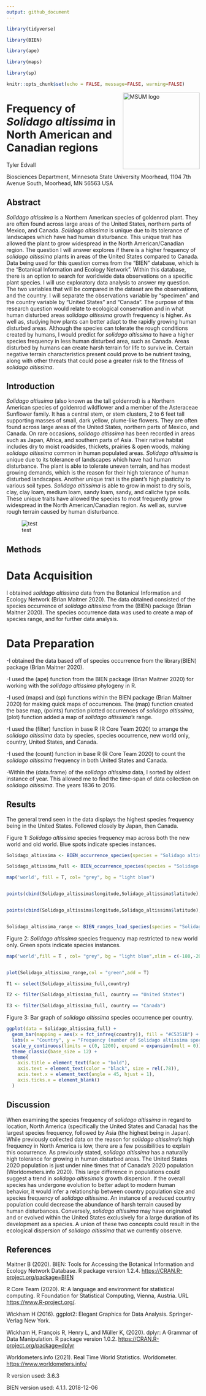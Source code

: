 ```yaml
---
output: github_document
---
```


```r

library(tidyverse)

library(BIEN)

library(ape) 

library(maps) 

library(sp) 

```

```r
knitr::opts_chunk$set(echo = FALSE, message=FALSE, warning=FALSE)
```

<img src="https://www2.mnstate.edu/uploadedImages/Content/Marketing/logos/MSUM_Signature_Vert_Color.jpg" alt="MSUM logo" width="200" style="float:right"/>

# Frequency of *Solidago altissima* in North American and Canadian regions

Tyler Edvall

Biosciences Department, Minnesota State University Moorhead, 1104 7th Avenue South, Moorhead, MN 56563 USA

## Abstract

*Solidago altissima* is a Northern American species of goldenrod plant. They are often found across large areas of the United States, northern parts of Mexico, and Canada. *Solidago altissima* is unique due to its tolerance of landscapes which have had human disturbance. This unique trait has allowed the plant to grow widespread in the North American/Canadian region. The question I will answer explores if there is a higher frequency of *solidago altissima* plants in areas of the United States compared to Canada. Data being used for this question comes from the "BIEN" database, which is the "Botanical Information and Ecology Network". Within this database, there is an option to search for worldwide data observations on a specific plant species. I will use exploratory data analysis to answer my question. The two variables that will be compared in the dataset are the observations, and the country. I will separate the observations variable by "specimen" and the country variable by "United States" and "Canada". The purpose of this research question would relate to ecological conservation and in what human disturbed areas sol*idago altissima* growth frequency is higher. As well as, studying how plants can better adapt to the rapidly growing human disturbed areas. Although the species can tolerate the rough conditions created by humans, I would predict for *solidago altissima* to have a higher species frequency in less human disturbed area, such as Canada. Areas disturbed by humans can create harsh terrain for life to survive in. Certain negative terrain characteristics present could prove to be nutrient taxing, along with other threats that could pose a greater risk to the fitness of *solidago altissima*.

## Introduction

*Solidago altissima* (also known as the tall goldenrod) is a Northern American species of goldenrod wildflower and a member of the Asteraceae Sunflower family. It has a central stem, or stem clusters, 2 to 6 feet tall supporting masses of small, dark yellow, plume-like flowers. They are often found across large areas of the United States, northern parts of Mexico, and Canada. On rare occasions, *solidago altissima* has been recorded in areas such as Japan, Africa, and southern parts of Asia. Their native habitat includes dry to moist roadsides, thickets, prairies & open woods, making *solidago altissima* common in human populated areas. *Solidago altissima* is unique due to its tolerance of landscapes which have had human disturbance. The plant is able to tolerate uneven terrain, and has modest growing demands, which is the reason for their high tolerance of human disturbed landscapes. Another unique trait is the plant's high plasticity to various soil types. *Solidago altissima* is able to grow in moist to dry soils, clay, clay loam, medium loam, sandy loam, sandy, and caliche type soils. These unique traits have allowed the species to most frequently grow widespread in the North American/Canadian region. As well as, survive rough terrain caused by human disturbance.

![test](images/solidago-altissima-tall-goldenrod_0901_150435.jpg)

## Methods

# Data Acquisition

I obtained *solidago altissima* data from the Botanical Information and Ecology Network (Brian Maitner 2020). The data obtained consisted of the species occurrence of *solidago altissima* from the (BIEN) package (Brian Maitner 2020). The species occurrence data was used to create a map of species range, and for further data analysis.

# Data Preparation

-I obtained the data based off of species occurrence from the library(BIEN) package (Brian Maitner 2020).

-I used the (ape) function from the BIEN package (Brian Maitner 2020) for working with the *solidago altissima* phylogeny in R.

-I used (maps) and (sp) functions within the BIEN package (Brian Maitner 2020) for making quick maps of occurrences. The (map) function created the base map, (points) function plotted occurrences of *solidago altissima*, (plot) function added a map of *solidago altissima's* range.

-I used the (filter) function in base R (R Core Team 2020) to arrange the *solidago altissima* data by species, species occurrence, new world only, country, United States, and Canada.

-I used the (count) function in base R (R Core Team 2020) to count the *solidago altissima* frequency in both United States and Canada.

-Within the (data.frame) of the *solidago altissima* data, I sorted by oldest instance of year. This allowed me to find the time-span of data collection on *solidago altissima*. The years 1836 to 2016.

## Results

The general trend seen in the data displays the highest species frequency being in the United States. Followed closely by Japan, then Canada. 

Figure 1: *Solidago altissima* species frequency map across both the new world and old world. Blue spots indicate species instances.

```r

Solidago_altissima <- BIEN_occurrence_species(species = "Solidago altissima")

Solidago_altissima_full <- BIEN_occurrence_species(species = "Solidago altissima",cultivated = T,only.new.world = F,all.taxonomy = T,native.status = T,observation.type = T,political.boundaries = T)

```


```r

map('world', fill = T, col= "grey", bg = "light blue") 


points(cbind(Solidago_altissima$longitude,Solidago_altissima$latitude),col = "red",pch = 20,cex = 1) 


points(cbind(Solidago_altissima$longitude,Solidago_altissima$latitude),col = "blue",pch = 20,cex = 1) 


Solidago_altissima_range <- BIEN_ranges_load_species(species = "Solidago altissima")

```


Figure 2: *Solidago altissima* species frequency map restricted to new world only. Green spots indicate species instances.


```r

map('world',fill = T , col= "grey", bg = "light blue",xlim = c(-180,-20),ylim = c(-60,80))


plot(Solidago_altissima_range,col = "green",add = T)

```


```r

T1 <- select(Solidago_altissima_full,country)

T2 <- filter(Solidago_altissima_full, country == "United States")

T3 <- filter(Solidago_altissima_full, country == "Canada")

```

Figure 3: Bar graph of *solidago altissima* species occurrence per country.

```r

ggplot(data = Solidago_altissima_full) +
  geom_bar(mapping = aes(x = fct_infreq(country)), fill = "#C5351B") +
  labs(x = "Country", y = "Frequency (number of Solidago altissima species)") +
  scale_y_continuous(limits = c(0, 1200), expand = expansion(mult = 0)) +
  theme_classic(base_size = 12) +
  theme(
    axis.title = element_text(face = "bold"),
    axis.text = element_text(color = "black", size = rel(.78)),
    axis.text.x = element_text(angle = 45, hjust = 1),
    axis.ticks.x = element_blank()
  )

```

## Discussion

When examining the species frequency of *solidago altissima* in regard to location, North America (specifically the United States and Canada) has the largest species frequency, followed by Asia (the highest being in Japan). While previously collected data on the reason for *solidago altissima's* high frequency in North America is low, there are a few possibilities to explain this occurrence. As previously stated, *solidago altissima* has a naturally high tolerance for growing in human disturbed areas. The United States 2020 population is just under nine times that of Canada's 2020 population (Worldometers.info 2020). This large difference in populations could suggest a trend in *solidago altissima's* growth dispersion. If the overall species has undergone evolution to better adapt to modern human behavior, it would infer a relationship between country population size and species frequency of *solidago altissima*. An instance of a reduced country population could decrease the abundance of harsh terrain caused by human disturbances. Conversely, *solidago altissima* may have originated and or evolved within the United States exclusively for a large duration of its development as a species. A union of these two concepts could result in the ecological dispersion of *solidago altissima* that we currently observe.

## References

Maitner B (2020). BIEN: Tools for Accessing the Botanical Information and Ecology Network Database. R package version 1.2.4. <https://CRAN.R-project.org/package=BIEN>

R Core Team (2020). R: A language and environment for statistical computing. R Foundation for Statistical Computing, Vienna, Austria. URL <https://www.R-project.org/>.

Wickham H (2016). ggplot2: Elegant Graphics for Data Analysis. Springer-Verlag New York.

Wickham H, François R, Henry L, and Müller K, (2020). dplyr: A Grammar of Data Manipulation. R package version 1.0.2. <https://CRAN.R-project.org/package=dplyr>

Worldometers.info (2021). Real Time World Statistics. Worldometer. <https://www.worldometers.info/>

R version used: 3.6.3

BIEN version used: 4.1.1. 2018-12-06
